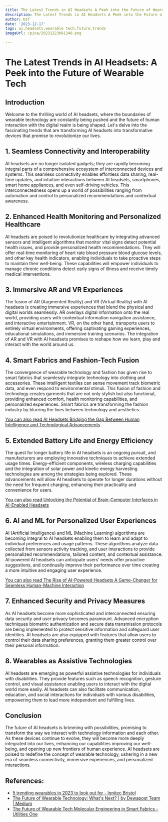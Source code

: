 ```yaml
---
title: The Latest Trends in AI Headsets A Peek into the Future of Wearable Tech
description: The Latest Trends in AI Headsets A Peek into the Future of Wearable Tech
author: Usf
date: '2023-12-17'
tags: ai,headsets,wearable tech,future,trends
imageUrl: /pixa/20231223081348.png

---
```

# The Latest Trends in  AI Headsets: A Peek into the Future of Wearable Tech

## Introduction

Welcome to the thrilling world of AI headsets, where the boundaries of wearable technology are  constantly being  pushed and the future of human interaction with the digital realm is being  shaped. Let's delve into the fascinating trends that are transforming AI headsets into transformative devices that promise  to  revolutionize our lives.

## 1. Seamless Connectivity and  Interoperability

AI headsets are  no longer isolated gadgets; they are  rapidly becoming integral  parts of a comprehensive ecosystem of interconnected devices  and systems. This seamless connectivity enables effortless data sharing, real-time updates, and intuitive interactions between AI headsets, smartphones, smart home  appliances, and even self-driving vehicles. This interconnectedness opens up a world of possibilities ranging from automation and control  to personalized recommendations and contextual awareness.

##  2. Enhanced Health Monitoring and Personalized Healthcare

AI headsets are poised to revolutionize healthcare by integrating advanced sensors and intelligent algorithms that monitor vital signs detect potential health issues, and provide personalized health recommendations. They will  offer real-time monitoring  of heart rate blood pressure blood glucose levels,  and other key health indicators, enabling individuals to take proactive steps to maintain their well-being. These capabilities will  empower individuals to manage chronic conditions detect early signs of illness and receive timely medical interventions.

## 3. Immersive AR  and VR Experiences

The fusion  of AR (Augmented Reality) and VR (Virtual Reality) with AI headsets is creating immersive experiences that blend the physical  and digital worlds seamlessly. AR overlays digital information onto the real world, providing users with contextual information navigation assistance, and interactive entertainment. VR, on the other hand, transports users to entirely virtual environments, offering captivating gaming  experiences, educational simulations, and immersive training scenarios. The integration of AR and VR with AI headsets promises to reshape how we learn, play and interact with the world around us.

## 4. Smart Fabrics and Fashion-Tech Fusion

The convergence of  wearable technology and fashion has given rise to smart fabrics that seamlessly integrate technology into clothing and accessories. These  intelligent textiles can sense movement track  biometric data,  and  even respond to environmental stimuli.  This fusion of fashion  and technology  creates garments that are not only stylish but also functional,  providing enhanced comfort,  health monitoring capabilities, and personalized  experiences. Smart fabrics  are transforming the fashion industry by blurring  the  lines between technology and aesthetics.

[You can also read AI Headsets Bridging the Gap Between Human Intelligence and Technological  Advancements](AI%20Headsets%20Bridging%20the%20Gap%20Between%20Human%20Intelligence%20and%20Technological%20Advancements)


## 5. Extended  Battery Life and Energy Efficiency

The quest for longer battery life  in AI headsets is an ongoing pursuit, and manufacturers are  employing innovative techniques to achieve extended usage times. Energy-efficient components, wireless charging capabilities and the integration of solar power and kinetic energy harvesting technologies are among the strategies being explored. These advancements will  allow AI headsets to operate  for longer durations without the need for frequent charging, enhancing their practicality and convenience for users.

[You can also read Unlocking the Potential of  Brain-Computer Interfaces in AI-Enabled Headsets](Unlocking%20the%20Potential%20of%20Brain-Computer%20Interfaces%20in%20AI-Enabled%20Headsets)


## 6.  AI  and ML for Personalized User Experiences

AI  (Artificial Intelligence) and ML (Machine Learning) algorithms are becoming integral to  AI headsets enabling them to learn and adapt  to individual preferences  and usage patterns. These algorithms analyze data collected  from  sensors  activity tracking, and user interactions to provide personalized recommendations, tailored content, and contextual assistance. AI-powered AI headsets can anticipate users' needs offer proactive suggestions, and continually  improve  their performance over time creating a  more  intuitive and engaging user experience.

[You can also read The Rise of  AI-Powered Headsets A Game-Changer for Seamless Human-Machine Interaction](The%20Rise%20of%20AI-Powered%20Headsets%20A%20Game-Changer%20for%20Seamless%20Human-Machine%20Interaction)


## 7. Enhanced Security and Privacy Measures

As AI headsets become more sophisticated and interconnected ensuring data security and user privacy becomes paramount. Advanced encryption techniques biometric authentication and secure data transmission protocols are being  implemented to protect  sensitive  information and safeguard user identities. AI headsets are also equipped with features that allow  users to control  their data sharing  preferences, granting them  greater control over their personal information.

## 8.  Wearables as Assistive Technologies

AI headsets are emerging as powerful assistive technologies for individuals with disabilities. They provide features  such as speech recognition, gesture control, and  visual  assistance enabling users to interact with the digital world  more easily. AI headsets  can also facilitate communication, education, and social interactions for individuals with various disabilities, empowering them to lead more independent and fulfilling  lives.

## Conclusion

The future of AI headsets is brimming with possibilities, promising to transform the way we  interact with technology information and each other.  As these devices continue to evolve, they will become more deeply integrated into our lives, enhancing our capabilities  improving our well-being, and opening up new frontiers of human experience. AI headsets are poised to redefine the  concept of wearable technology, ushering  in a new era of seamless connectivity, immersive experiences,  and personalized  interactions.

## References:
- [5 trending wearables in 2023 to look out for - Ignitec Bristol](https://www.ignitec.com/insights/5-trending-wearables-in-2023-to-look-out-for/)
- [The Future of Wearable Technology: What's Next? | by Dewapost Team | Medium](https://medium.com/@info_16299/the-future-of-wearable-technology-whats-next-93a34300bac9)
- [The Future of Wearable Tech Molecular Engineering in Smart Fabrics - Utilities One](https://utilitiesone.com/the-future-of-wearable-tech-molecular-engineering-in-smart-fabrics)
